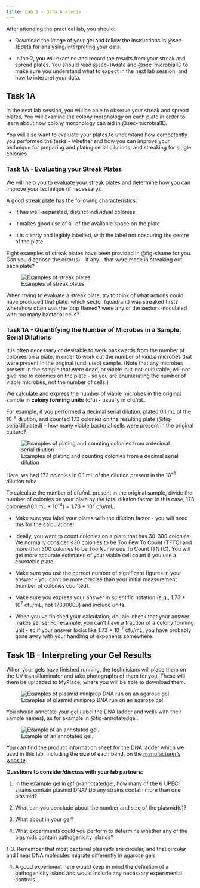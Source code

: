 ```yaml
---
title: Lab 1 - Data Analysis
---
```


::: {.todo title="Lab 1 - Data Analysis Tasks"}

After attending the practical lab, you should:

* Download the image of your gel and follow the instructions in @sec-1Bdata for analysing/interpreting your data.

* In lab 2, you will examine and record the results from your streak and spread plates. You should read @sec-1Adata and @sec-microbialID to make sure you understand what to expect in the next lab session, and how to interpret your data.

:::

## Task 1A {#sec-1Adata}

In the next lab session, you will be able to observe your streak and spread plates. You will examine the colony morphology on each plate in order to learn about how colony morphology can aid in @sec-microbialID. 

You will also want to evaluate your plates to understand how competently you performed the tasks - whether and how you can improve your technique for preparing and plating serial dilutions, and streaking for single colonies.

### Task 1A - Evaluating your Streak Plates

We will help you to evaluate your streak plates and determine how you can improve your technique (if necessary). 

A good streak plate has the following characteristics:

* It has well-separated, distinct individual colonies

* It makes good use of all of the available space on the plate

* It is clearly and legibly labelled, with the label not obscuring the centre of the plate

::: {#discussion-streak .discussion title="What's wrong with my streak?"}

Eight examples of streak plates have been provided in @fig-shame for you. Can you diagnose the error(s) - if any - that were made in streaking out each plate?

![Examples of streak plates](images/streak-shame.jpg){#fig-shame}

:::

::: {.discussion-hints title="Hints - diagnosing streak plate woes" collapse="true"}

When trying to evaluate a streak plate, try to think of what actions could have produced that plate: which sector (quadrant) was streaked first? when/how often was the loop flamed? were any of the sectors inoculated with too many bacterial cells? 

:::


### Task 1A - Quantifying the Number of Microbes in a Sample: Serial Dilutions {#sec-ennumeration}

It is often necessary or desirable to work backwards from the number of colonies on a plate, in order to work out the number of *viable* microbes that were present in the original (undiluted) sample. (Note that any microbes present in the sample that were dead, or viable-but-not-culturable, will not give rise to colonies on the plate - so you are enumerating the number of viable microbes, not the number of cells.)

We calculate and express the number of viable microbes in the original sample in **colony forming units** (cfu) - usually in cfu/mL. 

For example, if you performed a decimal serial dilution, plated 0.1 mL of the 10<sup>-4</sup> dilution, and counted 173 colonies on the resulting plate (@fig-serialdilplated) - how many viable bacterial cells were present in the original culture? 

![Examples of plating and counting colonies from a decimal serial dilution](images/serialdilplated.jpg){#fig-serialdilplated}

Here, we had 173 colonies in 0.1 mL of the dilution present in the 10<sup>-4</sup> dilution tube. 

To calculate the number of cfu/mL present in the original sample, divide the number of colonies on your plate by the total dilution factor: in this case, 173 colonies/(0.1 mL * 10<sup>-4</sup>) = 1.73 * 10<sup>7</sup> cfu/mL. 

::: {.callout-tip title="Top tips for calculating cfu/mL"}

* Make sure you label your plates with the dilution factor - you will need this for the calculations!

* Ideally, you want to count colonies on a plate that has 30-300 colonies. We normally consider <30 colonies to be Too Few To Count (TFTC) and more than 300 colonies to be Too Numerous To Count (TNTC). You will get more accurate estimates of your viable cell count if you use a countable plate. 

* Make sure you use the correct number of significant figures in your answer - you can't be more precise than your initial measurement (number of colonies counted).

* Make sure you express your answer in scientific notation (e.g., 1.73 * 10<sup>7</sup> cfu/mL, not 17300000) and include units.

* When you've finished your calculation, double-check that your answer makes sense! For example, you can't have a fraction of a colony forming unit - so if your answer looks like 1.73 * 10<sup>-7</sup> cfu/mL, you have probably gone awry with your handling of exponents somewhere.
:::

## Task 1B - Interpreting your Gel Results {#sec-1Bdata}

When your gels have finished running, the technicians will place them on the UV transilluminator and take photographs of them for you. These will them be uploaded to MyPlace, where you will be able to download them.

![Examples of plasmid miniprep DNA run on an agarose gel.](images/miniprep-gel.jpg){#fig-miniprepgel}

You should annotate your gel (label the DNA ladder and wells with their sample names), as for example in @fig-annotatedgel. 

![Example of an annotated gel.](images/annotatedgel.jpg){#fig-annotatedgel}

You can find the product information sheet for the DNA ladder which we used in this lab, including the size of each band, on the <a href="https://www.neb.com/en-gb/products/n3232-1-kb-dna-ladder">manufacturer's website</a>. 

::: {#discussion-streak .discussion title="Interpreting the results from your agarose gels"}

**Questions to consider/discuss with your lab partners:**

1. In the example gel in @fig-annotatedgel, how many of the 6 UPEC strains contain plasmid DNA? Do any strains contain more than one plasmid?

2. What can you conclude about the number and size of the plasmid(s)?

3. What about in your gel?

4. What experiments could you perform to determine whether any of the plasmids contain pathogenicity islands?

:::

::: {.discussion-hints title="Hints - interpreting the example gel results" collapse="true"}

1-3. Remember that most bacterial plasmids are circular, and that circular and linear DNA molecules migrate differently in agarose gels.

4. A good experiment here would keep in mind the definition of a pathogenicity island and would include any necessary experimental controls.

:::